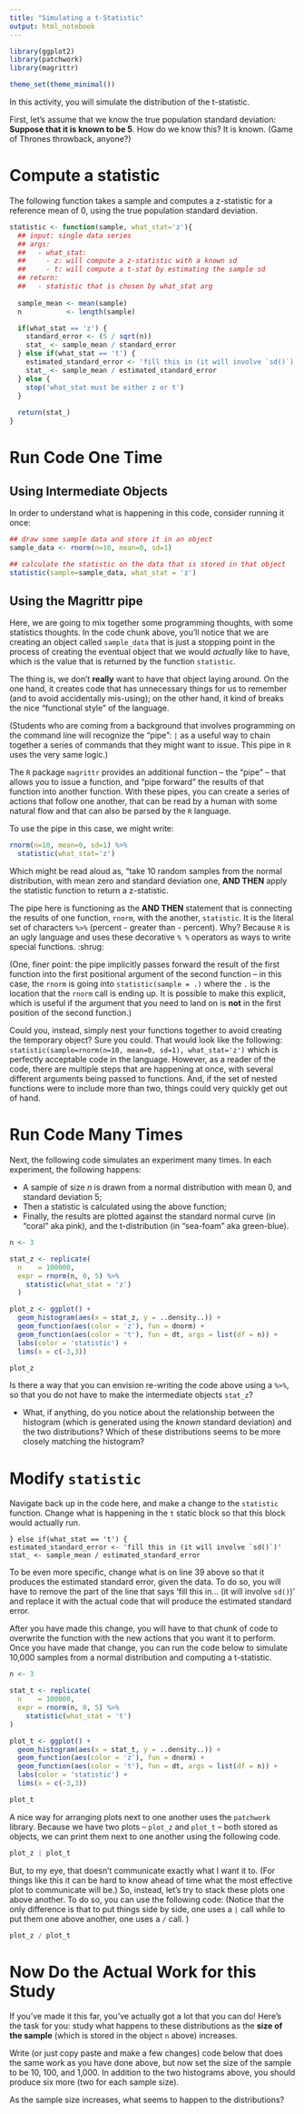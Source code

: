 ```yaml
---
title: "Simulating a t-Statistic"
output: html_notebook
---
```


```r
library(ggplot2)
library(patchwork)
library(magrittr)

theme_set(theme_minimal())
```

In this activity, you will simulate the distribution of the t-statistic.

First, let's assume that we know the true population standard deviation: **Suppose that it is known to be 5**.  How do we know this? It is known. (Game of Thrones throwback, anyone?)

# Compute a statistic

The following function takes a sample and computes a z-statistic for a reference mean of 0, using the true population standard deviation.

```r
statistic <- function(sample, what_stat='z'){
  ## input: single data series
  ## args: 
  ##   - what_stat: 
  ##     - z: will compute a z-statistic with a known sd
  ##     - t: will compute a t-stat by estimating the sample sd
  ## return: 
  ##   - statistic that is chosen by what_stat arg
  
  sample_mean <- mean(sample)
  n           <- length(sample)

  if(what_stat == 'z') {
    standard_error <- (5 / sqrt(n))
    stat_ <- sample_mean / standard_error
  } else if(what_stat == 't') { 
    estimated_standard_error <- 'fill this in (it will involve `sd()`)'
    stat_ <- sample_mean / estimated_standard_error
  } else { 
    stop('what_stat must be either z or t')
  }
  
  return(stat_)
}
```

# Run Code One Time 

## Using Intermediate Objects
In order to understand what is happening in this code, consider running it once: 

```r
## draw some sample data and store it in an object
sample_data <- rnorm(n=10, mean=0, sd=1)

## calculate the statistic on the data that is stored in that object
statistic(sample=sample_data, what_stat = 'z')
```

## Using the Magrittr pipe

Here, we are going to mix together some programming thoughts, with some statistics thoughts. In the code chunk above, you'll notice that we are creating an object called `sample_data` that is just a stopping point in the process of creating the eventual object that we would *actually* like to have, which is the value that is returned by the function `statistic`. 

The thing is, we don't **really** want to have that object laying around. On the one hand, it creates code that has unnecessary things for us to remember (and to avoid accidentally mis-using); on the other hand, it kind of breaks the nice "functional style" of the language. 

(Students who are coming from a background that involves programming on the command line will recognize the "pipe": `|` as a useful way to chain together a series of commands that they might want to issue. This pipe in `R` uses the very same logic.)

The `R` package `magrittr` provides an additional function -- the "pipe" -- that allows you to issue a function, and "pipe forward" the results of that function into another function. With these pipes, you can create a series of actions that follow one another, that can be read by a human with some natural flow and that can also be parsed by the `R` language. 

To use the pipe in this case, we might write: 

```r
rnorm(n=10, mean=0, sd=1) %>% 
  statistic(what_stat='z')
```

Which might be read aloud as, "take 10 random samples from the normal distribution, with mean zero and standard deviation one, **AND THEN** apply the statistic function to return a z-statistic. 

The pipe here is functioning as the **AND THEN** statement that is connecting the results of one function, `rnorm`, with the another, `statistic`. It is the literal set of characters `%>%` (percent - greater than - percent). Why? Because `R` is an ugly language and uses these decorative `% %` operators as ways to write special functions. :shrug:

(One, finer point: the pipe implicitly passes forward the result of the first function into the first positional argument of the second function -- in this case, the `rnorm` is going into `statistic(sample = .)` where the `.` is the location that the `rnorm` call is ending up. It is possible to make this explicit, which is useful if the argument that you need to land on is **not** in the first position of the second function.)

Could you, instead, simply nest your functions together to avoid creating the temporary object? Sure you could. That would look like the following: `statistic(sample=rnorm(n=10, mean=0, sd=1), what_stat='z')` which is perfectly acceptable code in the language. However, as a reader of the code, there are multiple steps that are happening at once, with several different arguments being passed to functions. And, if the set of nested functions were to include more than two, things could very quickly get out of hand. 

# Run Code Many Times

Next, the following code simulates an experiment many times.  In each experiment, the following happens: 

- A sample of size $n$ is drawn from a normal distribution with mean 0, and standard deviation 5; 
- Then a statistic is calculated using the above function; 
- Finally, the results are plotted against the standard normal curve (in "coral" aka pink), and the t-distribution (in "sea-foam" aka green-blue). 

```r
n <- 3

stat_z <- replicate(
  n    = 100000, 
  expr = rnorm(n, 0, 5) %>% 
    statistic(what_stat = 'z')
  )

plot_z <- ggplot() + 
  geom_histogram(aes(x = stat_z, y = ..density..)) + 
  geom_function(aes(color = 'z'), fun = dnorm) + 
  geom_function(aes(color = 't'), fun = dt, args = list(df = n)) + 
  labs(color = 'statistic') + 
  lims(x = c(-3,3))

plot_z
```

Is there a way that you can envision re-writing the code above using a `%>%`, so that you do not have to make the intermediate objects `stat_z`? 

- What, if anything, do you notice about the relationship between the histogram (which is generated using the *known* standard deviation) and the two distributions? Which of these distributions seems to be more closely matching the histogram? 

# Modify `statistic` 

Navigate back up in the code here, and make a change to the `statistic` function. Change what is happening in the `t` static block so that this block would actually run. 

    } else if(what_stat == 't') { 
    estimated_standard_error <- 'fill this in (it will involve `sd()`)'
    stat_ <- sample_mean / estimated_standard_error
    
To be even more specific, change what is on line 39 above so that it produces the estimated standard error, given the data. To do so, you will have to remove the part of the line that says 'fill this in... (it will involve `sd()`)' and replace it with the actual code that will produce the estimated standard error. 

After you have made this change, you will have to that chunk of code to overwrite the function with the new actions that you want it to perform. Once you have made that change, you can run the code below to simulate 10,000 samples from a normal distribution and computing a t-statistic. 

```r
n <- 3

stat_t <- replicate(
  n    = 100000, 
  expr = rnorm(n, 0, 5) %>% 
    statistic(what_stat = 't')
)

plot_t <- ggplot() + 
  geom_histogram(aes(x = stat_t, y = ..density..)) + 
  geom_function(aes(color = 'z'), fun = dnorm) + 
  geom_function(aes(color = 't'), fun = dt, args = list(df = n)) + 
  labs(color = 'statistic') + 
  lims(x = c(-3,3))

plot_t
```

A nice way for arranging plots next to one another uses the `patchwork` library. Because we have two plots -- `plot_z` and `plot_t` -- both stored as objects, we can print them next to one another using the following code. 

```r
plot_z | plot_t
```

But, to my eye, that doesn't communicate exactly what I want it to. (For things like this it can be hard to know ahead of time what the most effective plot to communicate will be.) So, instead, let's try to stack these plots one above another. To do so, you can use the following code: (Notice that the only difference is that to put things side by side, one uses a `|` call while to put them one above another, one uses a `/` call. )

```r
plot_z / plot_t
```

# Now Do the Actual Work for this Study 

If you've made it this far, you've actually got a lot that you can do! Here's the task for you: study what happens to these distributions as the **size of the sample** (which is stored in the object `n` above) increases. 

Write (or just copy paste and make a few changes) code below that does the same work as you have done above, but now set the size of the sample to be 10, 100, and 1,000. In addition to the two histograms above, you should produce six more (two for each sample size). 

As the sample size increases, what seems to happen to the distributions? 

